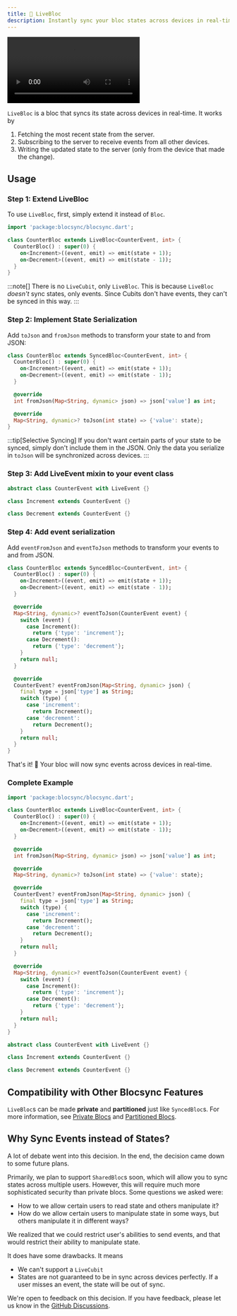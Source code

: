 ```yaml
---
title: 🚀 LiveBloc
description: Instantly sync your bloc states across devices in real-time
---
```


<div class="video-container my-6">
	<video controls autoplay loop class="w-full rounded-lg shadow-lg">
		<source src="/live_bloc_demo.mp4" type="video/mp4" />
		Your browser does not support the video tag.
	</video>
</div>

`LiveBloc` is a bloc that syncs its state across devices in real-time. It works
by

1. Fetching the most recent state from the server.
2. Subscribing to the server to receive events from all other devices.
3. Writing the updated state to the server (only from the device that made the
   change).

## Usage

### Step 1: Extend LiveBloc

To use `LiveBloc`, first, simply extend it instead of `Bloc`.

```dart
import 'package:blocsync/blocsync.dart';

class CounterBloc extends LiveBloc<CounterEvent, int> {
  CounterBloc() : super(0) {
    on<Increment>((event, emit) => emit(state + 1));
    on<Decrement>((event, emit) => emit(state - 1));
  }
}
```

:::note[]
There is no `LiveCubit`, only `LiveBloc`. This is because `LiveBloc`
_doesn't_ sync states, only events. Since Cubits don't have events, they can't
be synced in this way.
:::


### Step 2: Implement State Serialization

Add `toJson` and `fromJson` methods to transform your state to and from JSON:

```dart
class CounterBloc extends SyncedBloc<CounterEvent, int> {
  CounterBloc() : super(0) {
    on<Increment>((event, emit) => emit(state + 1));
    on<Decrement>((event, emit) => emit(state - 1));
  }

  @override
  int fromJson(Map<String, dynamic> json) => json['value'] as int;

  @override
  Map<String, dynamic>? toJson(int state) => {'value': state};
}
```
:::tip[Selective Syncing]
If you don't want certain parts of your state to be
synced, simply don't include them in the JSON. Only the data you serialize in
`toJson` will be synchronized across devices.
:::

### Step 3: Add LiveEvent mixin to your event class

```dart
abstract class CounterEvent with LiveEvent {}

class Increment extends CounterEvent {}

class Decrement extends CounterEvent {}
```

### Step 4: Add event serialization

Add `eventFromJson` and `eventToJson` methods to transform your events to and from JSON.

```dart
class CounterBloc extends SyncedBloc<CounterEvent, int> {
  CounterBloc() : super(0) {
    on<Increment>((event, emit) => emit(state + 1));
    on<Decrement>((event, emit) => emit(state - 1));
  }

  @override
  Map<String, dynamic>? eventToJson(CounterEvent event) {
    switch (event) {
      case Increment():
        return {'type': 'increment'};
      case Decrement():
        return {'type': 'decrement'};
    }
    return null;
  }

  @override
  CounterEvent? eventFromJson(Map<String, dynamic> json) {
    final type = json['type'] as String;
    switch (type) {
      case 'increment':
        return Increment();
      case 'decrement':
        return Decrement();
    }
    return null;
  }
}
```

That's it! 🎉 Your bloc will now sync events across devices in real-time.

### Complete Example
```dart
import 'package:blocsync/blocsync.dart';

class CounterBloc extends LiveBloc<CounterEvent, int> {
  CounterBloc() : super(0) {
    on<Increment>((event, emit) => emit(state + 1));
    on<Decrement>((event, emit) => emit(state - 1));
  }

  @override
  int fromJson(Map<String, dynamic> json) => json['value'] as int;

  @override
  Map<String, dynamic>? toJson(int state) => {'value': state};

  @override
  CounterEvent? eventFromJson(Map<String, dynamic> json) {
    final type = json['type'] as String;
    switch (type) {
      case 'increment':
        return Increment();
      case 'decrement':
        return Decrement();
    }
    return null;
  }

  @override
  Map<String, dynamic>? eventToJson(CounterEvent event) {
    switch (event) {
      case Increment():
        return {'type': 'increment'};
      case Decrement():
        return {'type': 'decrement'};
    }
    return null;
  }
}

abstract class CounterEvent with LiveEvent {}

class Increment extends CounterEvent {}

class Decrement extends CounterEvent {}
```

## Compatibility with Other Blocsync Features

`LiveBloc`s can be made **private** and **partitioned** just like `SyncedBloc`s. For
more information, see [Private Blocs](/basics/private-blocs) and
[Partitioned Blocs](/basics/partitioned-blocs).

## Why Sync Events instead of States?

A lot of debate went into this decision. In the end, the decision came down to
some future plans.

Primarily, we plan to support `SharedBloc`s soon, which will allow you to sync
states across multiple users. However, this will require much more sophisticated
security than private blocs. Some questions we asked were:

- How to we allow certain users to read state and others manipulate it?
- How do we allow certain users to manipulate state in some ways, but others
  manipulate it in different ways?

We realized that we could restrict user's abilities to send events, and that
would restrict their ability to manipulate state.

It does have some drawbacks. It means

- We can't support a `LiveCubit`
- States are not guaranteed to be in sync across devices perfectly. If a user
  misses an event, the state will be out of sync.

We're open to feedback on this decision. If you have feedback, please let us
know in the
[GitHub Discussions](https://github.com/mtwichel/blocsync/discussions).
